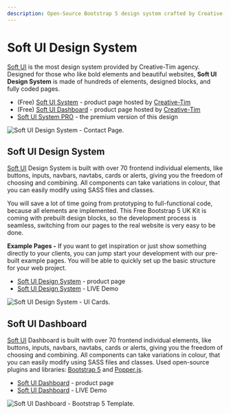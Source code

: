 ```yaml
---
description: Open-Source Bootstrap 5 design system crafted by Creative-Tim.
---
```


# Soft UI Design System

[Soft UI](https://appseed.us/ui-kit/soft-ui-design-system) is the most design system provided by Creative-Tim agency. Designed for those who like bold elements and beautiful websites, **Soft UI Design System** is made of hundreds of elements, designed blocks, and fully coded pages.

- (Free) [Soft UI System](https://bit.ly/3v6JYIe) - product page hosted by [Creative-Tim](../partners/creative-tim.md)
- (Free) [Soft UI Dashboard](https://bit.ly/2Q1uIfK) - product page hosted by [Creative-Tim](../partners/creative-tim.md)
- [Soft UI System PRO](https://bit.ly/3730QW3) - the premium version of this design

![Soft UI Design System - Contact Page.](../../../static/assets/docs-soft-ui-contact-page.png)

## Soft UI Design System

[Soft UI](https://appseed.us/ui-kit/soft-ui-design-system) Design System is built with over 70 frontend individual elements, like buttons, inputs, navbars, navtabs, cards or alerts, giving you the freedom of choosing and combining. All components can take variations in colour, that you can easily modify using SASS files and classes.

You will save a lot of time going from prototyping to full-functional code, because all elements are implemented. This Free Bootstrap 5 UK Kit is coming with prebuilt design blocks, so the development process is seamless, switching from our pages to the real website is very easy to be done.

**Example Pages -** If you want to get inspiration or just show something directly to your clients, you can jump start your development with our pre-built example pages. You will be able to quickly set up the basic structure for your web project.

- [Soft UI Design System](https://bit.ly/3v6JYIe) - product page
- [Soft UI Design System](https://bit.ly/3nXZR0y) - LIVE Demo

![Soft UI Design System - UI Cards.](../../../static/assets/docs-soft-ui-cards.png)

## Soft UI Dashboard

[Soft UI](https://appseed.us/ui-kit/soft-ui-design-system) Dashboard is built with over 70 frontend individual elements, like buttons, inputs, navbars, navtabs, cards or alerts, giving you the freedom of choosing and combining. All components can take variations in colour, that you can easily modify using SASS files and classes. Used open-source plugins and libraries: [Bootstrap 5](https://www.getbootstrap.com/) and [Popper.js](https://popper.js.org/).

- [Soft UI Dashboard](https://bit.ly/2Q1uIfK) - product page
- [Soft UI Dashboard](https://bit.ly/3dLM7CE) - LIVE Demo

![Soft UI Dashboard - Bootstrap 5 Template.](../../../static/assets/docs-soft-ui-dashboard.png)
